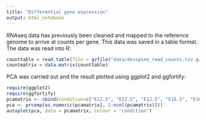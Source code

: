 ---
title: "Differential gene expression"
output: html_notebook
---

RNAseq data has previously been cleaned and mapped to the reference genome to arrive at counts per gene. This data was saved in a table format.
The data was read into R:

```{r}
counttable = read.table(file = gzfile("data/devspine_read_counts.tsv.gz"), sep = "\t", header = TRUE, row.names = 1)
countmatrix = data.matrix(counttable)
```

PCA was carried out and the result plotted using ggplot2 and ggfortify:
```{r}
require(ggplot2)
require(ggfortify)
pcamatrix <- cbind(condition=c("E12.5", "E12.5", "E12.5", "E16.5", "E16.5", "E16.5", "Adult", "Adult", "Adult"), t(countmatrix))
pca <- prcomp(as.numeric(pcamatrix[, 2:ncol(pcamatrix)]))
autoplot(pca, data = pcamatrix, colour = "condition")
```

